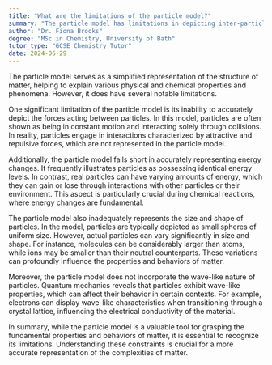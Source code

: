 ```yaml
---
title: "What are the limitations of the particle model?"
summary: "The particle model has limitations in depicting inter-particle forces, energy changes, and variations in particle size, affecting its accuracy in representing physical phenomena."
author: "Dr. Fiona Brooks"
degree: "MSc in Chemistry, University of Bath"
tutor_type: "GCSE Chemistry Tutor"
date: 2024-06-29
---
```


The particle model serves as a simplified representation of the structure of matter, helping to explain various physical and chemical properties and phenomena. However, it does have several notable limitations.

One significant limitation of the particle model is its inability to accurately depict the forces acting between particles. In this model, particles are often shown as being in constant motion and interacting solely through collisions. In reality, particles engage in interactions characterized by attractive and repulsive forces, which are not represented in the particle model.

Additionally, the particle model falls short in accurately representing energy changes. It frequently illustrates particles as possessing identical energy levels. In contrast, real particles can have varying amounts of energy, which they can gain or lose through interactions with other particles or their environment. This aspect is particularly crucial during chemical reactions, where energy changes are fundamental.

The particle model also inadequately represents the size and shape of particles. In the model, particles are typically depicted as small spheres of uniform size. However, actual particles can vary significantly in size and shape. For instance, molecules can be considerably larger than atoms, while ions may be smaller than their neutral counterparts. These variations can profoundly influence the properties and behaviors of matter.

Moreover, the particle model does not incorporate the wave-like nature of particles. Quantum mechanics reveals that particles exhibit wave-like properties, which can affect their behavior in certain contexts. For example, electrons can display wave-like characteristics when transitioning through a crystal lattice, influencing the electrical conductivity of the material.

In summary, while the particle model is a valuable tool for grasping the fundamental properties and behaviors of matter, it is essential to recognize its limitations. Understanding these constraints is crucial for a more accurate representation of the complexities of matter.
    
